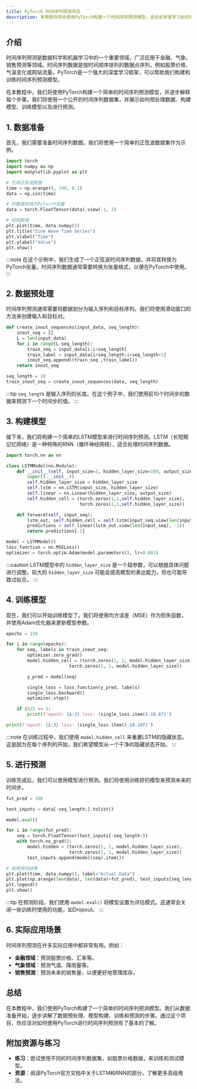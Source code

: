```yaml
---
title: PyTorch 时间序列预测项目
description: 本教程将带你使用PyTorch构建一个时间序列预测模型，适合初学者学习如何利用深度学习处理时间序列数据。
---
```


## 介绍

时间序列预测是数据科学和机器学习中的一个重要领域，广泛应用于金融、气象、销售预测等领域。时间序列数据是按时间顺序排列的数据点序列，例如股票价格、气温变化或网站流量。PyTorch是一个强大的深度学习框架，可以帮助我们构建和训练时间序列预测模型。

在本教程中，我们将使用PyTorch构建一个简单的时间序列预测模型，并逐步解释每个步骤。我们将使用一个公开的时间序列数据集，并展示如何预处理数据、构建模型、训练模型以及进行预测。

## 1. 数据准备

首先，我们需要准备时间序列数据。我们将使用一个简单的正弦波数据集作为示例。

```python
import torch
import numpy as np
import matplotlib.pyplot as plt

# 生成正弦波数据
time = np.arange(0, 100, 0.1)
data = np.sin(time)

# 将数据转换为PyTorch张量
data = torch.FloatTensor(data).view(-1, 1)

# 绘制数据
plt.plot(time, data.numpy())
plt.title("Sine Wave Time Series")
plt.xlabel("Time")
plt.ylabel("Value")
plt.show()
```

:::note
在这个示例中，我们生成了一个正弦波时间序列数据，并将其转换为PyTorch张量。时间序列数据通常需要转换为张量格式，以便在PyTorch中使用。
:::

## 2. 数据预处理

时间序列预测通常需要将数据划分为输入序列和目标序列。我们将使用滑动窗口的方法来创建输入和目标对。

```python
def create_inout_sequences(input_data, seq_length):
    inout_seq = []
    L = len(input_data)
    for i in range(L-seq_length):
        train_seq = input_data[i:i+seq_length]
        train_label = input_data[i+seq_length:i+seq_length+1]
        inout_seq.append((train_seq ,train_label))
    return inout_seq

seq_length = 10
train_inout_seq = create_inout_sequences(data, seq_length)
```

:::tip
`seq_length` 是输入序列的长度。在这个例子中，我们使用前10个时间步的数据来预测下一个时间步的值。
:::

## 3. 构建模型

接下来，我们将构建一个简单的LSTM模型来进行时间序列预测。LSTM（长短期记忆网络）是一种特殊的RNN（循环神经网络），适合处理时间序列数据。

```python
import torch.nn as nn

class LSTMModel(nn.Module):
    def __init__(self, input_size=1, hidden_layer_size=100, output_size=1):
        super().__init__()
        self.hidden_layer_size = hidden_layer_size
        self.lstm = nn.LSTM(input_size, hidden_layer_size)
        self.linear = nn.Linear(hidden_layer_size, output_size)
        self.hidden_cell = (torch.zeros(1,1,self.hidden_layer_size),
                            torch.zeros(1,1,self.hidden_layer_size))

    def forward(self, input_seq):
        lstm_out, self.hidden_cell = self.lstm(input_seq.view(len(input_seq) ,1, -1), self.hidden_cell)
        predictions = self.linear(lstm_out.view(len(input_seq), -1))
        return predictions[-1]

model = LSTMModel()
loss_function = nn.MSELoss()
optimizer = torch.optim.Adam(model.parameters(), lr=0.001)
```

:::caution
LSTM模型中的 `hidden_layer_size` 是一个超参数，可以根据具体问题进行调整。较大的 `hidden_layer_size` 可能会提高模型的表达能力，但也可能导致过拟合。
:::

## 4. 训练模型

现在，我们可以开始训练模型了。我们将使用均方误差（MSE）作为损失函数，并使用Adam优化器来更新模型参数。

```python
epochs = 150

for i in range(epochs):
    for seq, labels in train_inout_seq:
        optimizer.zero_grad()
        model.hidden_cell = (torch.zeros(1, 1, model.hidden_layer_size),
                        torch.zeros(1, 1, model.hidden_layer_size))

        y_pred = model(seq)

        single_loss = loss_function(y_pred, labels)
        single_loss.backward()
        optimizer.step()

    if i%25 == 1:
        print(f'epoch: {i:3} loss: {single_loss.item():10.8f}')

print(f'epoch: {i:3} loss: {single_loss.item():10.10f}')
```

:::note
在训练过程中，我们使用 `model.hidden_cell` 来重置LSTM的隐藏状态。这是因为在每个序列的开始，我们希望模型从一个干净的隐藏状态开始。
:::

## 5. 进行预测

训练完成后，我们可以使用模型进行预测。我们将使用训练好的模型来预测未来的时间步。

```python
fut_pred = 100

test_inputs = data[-seq_length:].tolist()

model.eval()

for i in range(fut_pred):
    seq = torch.FloatTensor(test_inputs[-seq_length:])
    with torch.no_grad():
        model.hidden = (torch.zeros(1, 1, model.hidden_layer_size),
                        torch.zeros(1, 1, model.hidden_layer_size))
        test_inputs.append(model(seq).item())

# 绘制预测结果
plt.plot(time, data.numpy(), label="Actual Data")
plt.plot(np.arange(len(data), len(data)+fut_pred), test_inputs[seq_length:], label="Predicted Data")
plt.legend()
plt.show()
```

:::tip
在预测阶段，我们使用 `model.eval()` 将模型设置为评估模式。这通常会关闭一些训练时使用的功能，如Dropout。
:::

## 6. 实际应用场景

时间序列预测在许多实际应用中都非常有用。例如：

- **金融领域**：预测股票价格、汇率等。
- **气象领域**：预测气温、降雨量等。
- **销售预测**：预测未来的销售量，以便更好地管理库存。

## 总结

在本教程中，我们使用PyTorch构建了一个简单的时间序列预测模型。我们从数据准备开始，逐步讲解了数据预处理、模型构建、训练和预测的步骤。通过这个项目，你应该对如何使用PyTorch进行时间序列预测有了基本的了解。

## 附加资源与练习

- **练习**：尝试使用不同的时间序列数据集，如股票价格数据，来训练和测试模型。
- **资源**：阅读PyTorch官方文档中关于LSTM和RNN的部分，了解更多高级用法。